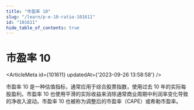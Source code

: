```yaml
---
title: "市盈率 10"
slug: "/learn/p-e-10-ratio-101611"
id: "101611"
hide_table_of_contents: true
---
```



# 市盈率 10

<ArticleMeta id={101611} updatedAt={'2023-09-26 13:58:58'} />
<div className='border-solid border-b border-t-0 my-4 border-[var(--ifm-color-gray-300)]' />

市盈率 10 是一种估值指标，通常应用于综合股票指数，使用过去 10 年的实际每股盈利。市盈率 10 也使用平滑的实际收益来消除通常商业周期中利润率变化导致的净收入波动。市盈率 10 也被称为调整后的市盈率（CAPE）或希勒市盈率。
